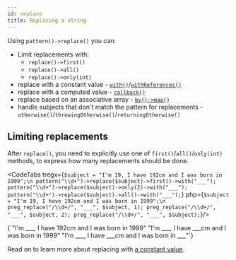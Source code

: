```yaml
---
id: replace
title: Replacing a string
---
```



Using `pattern()->replace()` you can:

- Limit replacements with:
  - `replace()->first()`
  - `replace()->all()`
  - `replace()->only(int)`
- replace with a constant value - [`with()`](replace-with.mdx)/[`withReferences()`](replace-with.mdx)
- replace with a computed value - [`callback()`](replace-callback.mdx)
- replace based on an associative array - [`by()->map()`](replace-by-map.mdx)
- handle subjects that don't match the pattern for replacements - `otherwise()`/`throwingOtherwise()`/`returningOtherwise()`

## Limiting replacements

After `replace()`, you need to explicitly use one of `first()`/`all()`/`only(int)` methods, to express how many
replacements should be done.

<CodeTabs
    tregx={`$subject = "I'm 19, I have 192cm and I was born in 1999";\n
pattern("\\d+")->replace($subject)->first()->with("___");
pattern("\\d+")->replace($subject)->only(2)->with("___");
pattern("\\d+")->replace($subject)->all()->with("___");`}
    php={`$subject = "I'm 19, I have 192cm and I was born in 1999";\n
preg_replace("/\\d+/", "___", $subject, 1);
preg_replace("/\\d+/", "___", $subject, 2);
preg_replace("/\\d+/", "___", $subject);`}/>

<!--T-Regx:{multiline-return(3)}-->
<!--PHP:{multiline-return(3)}-->
<Result>
{`"I'm ___, I have 192cm and I was born in 1999"
"I'm ___, I have ___cm and I was born in 1999"
"I'm ___, I have ___cm and I was born in ___"`}
</Result>

<!--Result-Value:{multiline-return}-->

Read on to learn more about replacing with [a constant value](replace-with.mdx).
